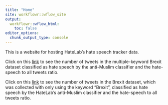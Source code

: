 ```yaml
---
title: "Home"
site: workflowr::wflow_site
output:
  workflowr::wflow_html:
    toc: false
editor_options:
  chunk_output_type: console
---
```


This is a website for hosting HateLab's hate speech tracker data.

Click on this [link](initial_numbers.html) to see the number of tweets in the multiple-keyword Brexit dataset classified as hate speech by the anti-Muslim classifier and the hate-speech to all tweets ratio.

Click on this [link](brexit_single_keyword_initial_numbers.html) to see the number of tweets in the Brexit dataset, which was collected with only using the keyword "Brexit", classified as hate speech by the HateLab's anti-Muslim classifier and the hate-speech to all tweets ratio.
